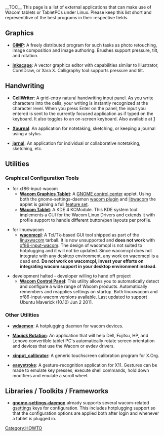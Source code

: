 __TOC__
This page is a list of external applications that can make use of Wacom tablets or TabletPCs under Linux. Please keep this list short and representitive of the best programs in their respective fields.

== Graphics ==
* '''[http://www.gimp.org/ GIMP]''': A freely distributed program for such tasks as photo retouching, image composition and image authoring. Brushes support pressure, tilt, and rotation.

* '''[http://inkscape.org/ Inkscape]''': A vector graphics editor with capabilities similar to Illustrator, CorelDraw, or Xara X. Calligraphy tool supports pressure and tilt.

== Handwriting ==
* '''[http://code.google.com/p/cellwriter/ CellWriter]''': A grid-entry natural handwriting input panel. As you write characters into the cells, your writing is instantly recognized at the character level. When you press Enter on the panel, the input you entered is sent to the currently focused application as if typed on the keyboard.  It also toggles to an on-screen keyboard.  Also available at [http://risujin.org/cellwriter/]

* '''[http://xournal.sourceforge.net/ Xournal]''': An application for notetaking, sketching, or keeping a journal using a stylus.

* '''[http://jarnal.wikispaces.com/ jarnal]''': An application for individual or collaborative notetaking, sketching, etc.

== Utilities ==
=== Graphical Configuration Tools ===
* for xf86-input-wacom
** '''[http://git.gnome.org/browse/gnome-control-center/tree/panels/wacom Wacom Graphics Tablet]''': A [http://git.gnome.org/browse/gnome-control-center GNOME control center] applet.  Using both the gnome-settings-daemon [http://git.gnome.org/browse/gnome-settings-daemon/tree/plugins/wacom wacom plugin] and [[Libwacom|libwacom]] the applet is gaining a full [http://blogs.gnome.org/cosimoc/2012/09/11/wacom-3-6/ feature set].
** '''[http://kde-apps.org/content/show.php/wacom+tablet?content=114856 Wacom Tablet]''': A KDE 4 KCModule.  This KDE system tool implements a GUI for the Wacom Linux Drivers and extends it with profile support to handle different button/pen layouts per profile.

* for linuxwacom
** '''[[Linuxwacom_HOWTO#Building_wacomcpl|wacomcpl]]''': A Tcl/Tk-based GUI tool shipped as part of the [[linuxwacom]] tarball. It is now unsupported and '''does not work''' with [[xf86-input-wacom]]. The design of wacomcpl is not suited to hotplugging and it will not be updated. Since wacomcpl does not integrate with any desktop environment, any work on wacomcpl is a dead end. '''Do not work on wacomcpl, invest your efforts on integrating wacom support in your desktop environment instead.'''

* development halted - developer willing to hand off project
** '''[http://gtk-apps.org/content/show.php/Wacom+Control+Panel?content=104309 Wacom Control Panel]''': This utility allows you to automatically detect and configure a wide range of Wacom products. Automatically remembers and reapplies settings on startup.  Both linuxwacom and xf86-input-wacom versions available.  Last updated to support Ubuntu Maverick (10.10) Jun 2 2011.

=== Other Utilities ===
* '''[[wdaemon]]''': A hotplugging daemon for wacom devices.

* '''[https://launchpad.net/magick-rotation Magick Rotation]''': An application that will help Dell, Fujitsu, HP, and Lenovo convertible tablet PC's automatically rotate screen orientation and devices that use the Wacom or evdev drivers.

* '''[http://www.freedesktop.org/wiki/Software/xinput_calibrator xinput_calibrator]''': A generic touchscreen calibration program for X.Org.

* '''[https://sourceforge.net/apps/trac/easystroke/ easystroke]''': A gesture-recognition application for X11. Gestures can be made to emulate key presses, execute shell commands, hold down modifiers and emulate a scroll wheel.

== Libraries / Toolkits / Frameworks ==
* '''[http://git.gnome.org/browse/gnome-settings-daemon/commit/?id=9863ccf9d99fdd712778b31197365723b9caa0behttp://git.gnome.org/browse/gnome-settings-daemon/commit/?id=9863ccf9d99fdd712778b31197365723b9caa0be gnome-settings-daemon]''' already supports several wacom-related [http://library.gnome.org/devel/gio/2.28/GSettings.html gsettings] keys for configuration. This includes hotplugging support so that the configuration options are applied both after login and whenever a tablet is plugged in.

[[Category:HOWTO]]